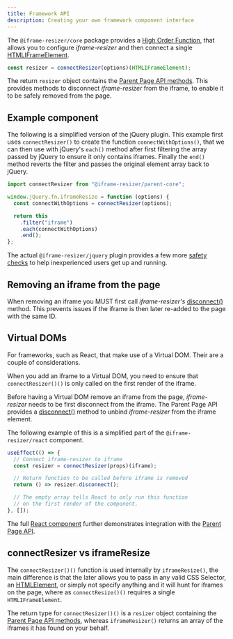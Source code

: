 ```yaml
---
title: Framework API
description: Creating your own framework component interface
---
```



The `@iframe-resizer/core` package provides a [High Order Function](https://eloquentjavascript.net/05_higher_order.html), that allows you to configure _iframe-resizer_ and then connect a single [HTMLIFrameElement](https://developer.mozilla.org/en-US/docs/Web/API/HTMLIFrameElement).

```js
const resizer = connectResizer(options)(HTMLIFrameElement);
```

The return `resizer` object contains the [Parent Page API methods](/api/parent#methods). This provides methods to disconnect _iframe-resizer_ from the iframe, to enable it to be safely removed from the page.

## Example component

The following is a simplified version of the jQuery plugin. This example first uses `connectResizer()` to create the function `connectWithOptions()`, that we can then use with jQuery's `each()` method after first filtering the array passed by jQuery to ensure it only contains iframes. Finally the `end()` method reverts the filter and passes the original element array back to jQuery.

```js
import connectResizer from "@iframe-resizer/parent-core";

window.jQuery.fn.iframeResize = function (options) {
  const connectWithOptions = connectResizer(options);

  return this
    .filter("iframe")
    .each(connectWithOptions)
    .end();
};
```

The actual `@iframe-resizer/jquery` plugin provides a few more [safety checks](https://github.com/davidjbradshaw/iframe-resizer/blob/master/packages/jquery/plugin.js) to help inexperienced users get up and running.

## Removing an iframe from the page

When removing an iframe you MUST first call _iframe-resizer's_ [disconnect()](/api/parent#disconnect) method. This prevents issues if the iframe is then later re-added to the page with the same ID.

## Virtual DOMs

For frameworks, such as React, that make use of a Virtual DOM. Their are a couple of considerations.

When you add an iframe to a Virtual DOM, you need to ensure that `connectResizer()()` is only called on the first render of the iframe.

Before having a Virtual DOM remove an iframe from the page, _iframe-resizer_ needs to be first disconnect from the iframe. The Parent Page API provides a [disconnect()](/api/parent#disconnect) method to unbind _iframe-resizer_ from the iframe element.

The following example of this is a simplified part of the `@iframe-resizer/react` component.

```js
useEffect(() => {
  // Connect iframe-resizer to iframe
  const resizer = connectResizer(props)(iframe);

  // Return function to be called before iframe is removed
  return () => resizer.disconnect();

  // The empty array tells React to only run this function
  // on the first render of the component.
}, []);
```

The full [React component](https://github.com/davidjbradshaw/iframe-resizer/blob/master/packages/react/index.jsx) further demonstrates integration with the [Parent Page API](/api/parent).

## connectResizer vs iframeResize

The `connectResizer()()` function is used internally by `iframeResize()`, the main difference is that the later allows you to pass in any valid CSS Selector, an [HTMLElement](https://developer.mozilla.org/en-US/docs/Web/API/HTMLElement), or simply not specify anything and it will hunt for iframes on the page, where as `connectResize()()` requires a single `HTMLIFrameElement`.

The return type for `connectResizer()()` is a `resizer` object containing the [Parent Page API methods](/api/parent#methods), whereas `iframeResizer()` returns an array of the iframes it has found on your behalf.

<FeedbackComponent />
